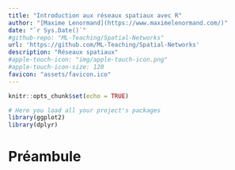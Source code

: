 ```yaml
---
title: "Introduction aux réseaux spatiaux avec R"
author: "[Maxime Lenormand](https://www.maximelenormand.com/)"
date: "`r Sys.Date()`"
#github-repo: "ML-Teaching/Spatial-Networks"
url: 'https://github.com/ML-Teaching/Spatial-Networks'
description: "Réseaux spatiaux"
#apple-touch-icon: "img/apple-touch-icon.png"
#apple-touch-icon-size: 120
favicon: "assets/favicon.ico"
---
```


```r
knitr::opts_chunk$set(echo = TRUE)

# Here you load all your project's packages
library(ggplot2)
library(dplyr)
```

# Préambule {.unnumbered #preambule}

<!--
<iframe src="assets/Cours1.pdf" width="100%" height="600px">
    Ce navigateur ne supporte pas les PDF. <a href="assets/Cours1.pdf">Télécharger le PDF</a>.
</iframe>
-->